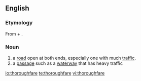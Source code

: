 ==English==

===Etymology===
From {{term|thorough}} + {{term|fare}}.

===Noun===
{{en-noun}}
# a [[road]] open at both ends, especially one with much [[traffic]].
# a [[passage]] such as a [[waterway]] that has heavy traffic

[[io:thoroughfare]]
[[te:thoroughfare]]
[[vi:thoroughfare]]